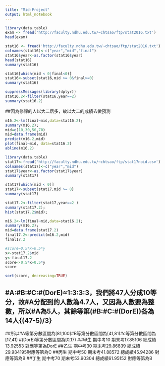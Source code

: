---
title: "Mid-Project"
output: html_notebook
---

```{r}
library(data.table)
exam <- fread('http://faculty.ndhu.edu.tw/~chtsao/ftp/stat2016.txt')
head(exam)   
```

```{r}
stat16 <- fread('http://faculty.ndhu.edu.tw/~chtsao/ftp/stat2016.txt')
colnames(stat16)<-c("year","mid","final")
stat16$year<-as.factor(stat16$year)
head(stat16)   
summary(stat16)
```

```{r}
stat16[which(mid < 0|final<0)]
stat16<-subset(stat16,mid >= 0&final>=0)
summary(stat16)
```

```{r}
suppressMessages(library(dplyr)) 
stat16.2<-filter(stat16,year==2)
summary(stat16.2)
```

##因為修課的人以大二居多，故以大二的成績去做預測

```{r}
m16.2<-lm(final~mid,data=stat16.2); 
summary(m16.2);
mid=c(10,30,50,70)
mid=data.frame(mid)
predict(m16.2,mid)
plot(final~mid, data=stat16.2)
abline(m16.2)

```


```{r}
library(data.table)
stat17<-fread('http://faculty.ndhu.edu.tw/~chtsao/ftp/stat17noid.csv')
colnames(stat17)<-c("year","mid")
stat17$year<-as.factor(stat17$year)
summary(stat17)
```

```{r}
stat17[which(mid < 0)]
stat17<-subset(stat17,mid >= 0)
summary(stat17)
```

```{r}
stat17.2<-filter(stat17,year==2 )
summary(stat17.2);
hist(stat17.2$mid);
```

```{r}
m16.2<-lm(final~mid,data=stat16.2); 
summary(m16.2);
mid=data.frame(stat17.2)
final17.2<-predict(m16.2,mid)
final17.2
```
```{r}
#score=0.5*x+0.5*y
x<-stat17.2$mid
y<-final17.2
score<-0.5*x+0.5*y
score

```
```{r}
sort(score, decreasing=TRUE)
```
## #A:#B:#C:#(DorE)≈1:3:3:3，我們將47人分成10等分，故#A分配到的人數為4.7人，又因為人數要為整數，所以#A為5人，其餘等第(#B:#C:#(DorE))各為14人{(47-5)/3}
##所以#A等第分數區間為[81,100]#B等第分數區間為[41,81)#c等第分數區間為[17,41) #(DorE)等第分數區間為[0,17)
##甲生 期中考10 期末考17.85106 總成績13.92553 對應等第為DorE
##乙生 期中考30 期末考29.86839 總成績29.934195對應等第為C
##丙生 期中考50 期末考41.88572 總成績45.94286 對應等第為B
##丁生 期中考70 期末考53.90304 總成績61.95152 對應等第為B


